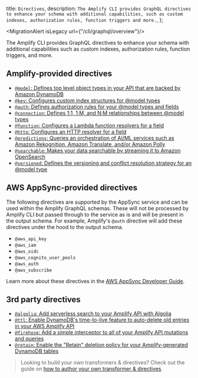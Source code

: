   title: `Directives`,
  description: `The Amplify CLI provides GraphQL directives to enhance your schema with additional capabilities, such as custom indexes, authorization rules, function triggers and more.`,
};

<MigrationAlert isLegacy url={"/cli/graphql/overview"}/>

The Amplify CLI provides GraphQL directives to enhance your schema with additional capabilities such as custom indexes, authorization rules, function triggers, and more.

## Amplify-provided directives

- [`@model`: Defines top level object types in your API that are backed by Amazon DynamoDB](/cli/graphql-transformer/model)
- [`@key`: Configures custom index structures for @model types](/cli/graphql-transformer/key)
- [`@auth`: Defines authorization rules for your @model types and fields](/cli/graphql-transformer/auth)
- [`@connection`: Defines 1:1, 1:M, and N:M relationships between @model types](/cli/graphql-transformer/connection)
- [`@function`: Configures a Lambda function resolvers for a field](/cli/graphql-transformer/function)
- [`@http`: Configures an HTTP resolver for a field](/cli/graphql-transformer/http)
- [`@predictions`: Queries an orchestration of AI/ML services such as Amazon Rekognition, Amazon Translate, and/or Amazon Polly](/cli/graphql-transformer/predictions)
- [`@searchable`: Makes your data searchable by streaming it to Amazon OpenSearch](/cli/graphql-transformer/searchable)
- [`@versioned`: Defines the versioning and conflict resolution strategy for an @model type](/cli/graphql-transformer/versioned)

## AWS AppSync-provided directives

The following directives are supported by the AppSync service and can be used within the Amplify GraphQL schemas. These will not be processed by Amplify CLI but passed through to the service as is and will be present in the output schema. For example, Amplify's `@auth` directive will add these directives under the hood to the output schema.

- `@aws_api_key`
- `@aws_iam`
- `@aws_oidc`
- `@aws_cognito_user_pools`
- `@aws_auth`
- `@aws_subscribe`

Learn more about these directives in the [AWS AppSync Developer Guide](https://docs.aws.amazon.com/appsync/latest/devguide/security-authz.html).

## 3rd party directives

- [`@algolia`: Add serverless search to your Amplify API with Algolia](https://github.com/thefinnomenon/graphql-algolia-transformer)
- [`@ttl`: Enable DynamoDB's time-to-live feature to auto-delete old entries in your AWS Amplify API](https://github.com/flogy/graphql-ttl-transformer)
- [`@firehose`: Add a simple interceptor to all of your Amplify API mutations and queries](https://github.com/LaugnaHealth/graphql-firehose-transformer)
- [`@retain`: Enable the "Retain" deletion policy for your Amplify-generated DynamoDB tables](https://github.com/flogy/graphql-retain-transformer)

> Looking to build your own transformers & directives? Check out the guide on [how to author your own transformer & directives](/cli/plugins/authoring#authoring-custom-graphql-transformers--directives).
